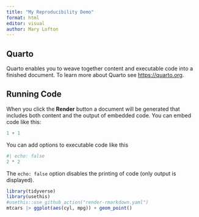 ```yaml
---
title: "My Reproducibility Demo"
format: html
editor: visual
author: Mary Lofton
---
```


## Quarto

Quarto enables you to weave together content and executable code into a finished document. To learn more about Quarto see <https://quarto.org>.

## Running Code

When you click the **Render** button a document will be generated that includes both content and the output of embedded code. You can embed code like this:

```r
1 + 1
```

You can add options to executable code like this

```r
#| echo: false
2 * 2
```

The `echo: false` option disables the printing of code (only output is displayed).
```r
library(tidyverse)
library(usethis)
#usethis::use_github_action("render-rmarkdown.yaml")
mtcars |> ggplot(aes(cyl, mpg)) + geom_point()


```
